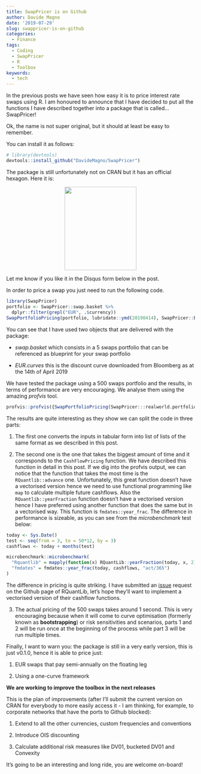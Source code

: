```yaml
---
title: SwapPricer is on Github
author: Davide Magno
date: '2019-07-29'
slug: swappricer-is-on-github
categories:
  - Finance
tags:
  - Coding
  - SwapPricer
  - R
  - Toolbox
keywords:
  - tech
---
```

In the previous posts we have seen how easy it is to price interest rate swaps
using R. I am honoured to announce that I have decided to put all the functions
I have described together into a package that is called...SwapPricer! 

Ok, the name is not super original, but it should at least be easy to remember.

You can install it as follows:

```r
# library(devtools)
devtools::install_github("DavideMagno/SwapPricer")
```

The package is still unfortunately not on CRAN but it has an official hexagon. 
Here it is:

<img src="/post/2019-07-29-swappricer-is-on-github_files/SwapPricerHex.png" 
style = "display: block; margin-left: auto; margin-right: auto" height="223.5" 
width="192.75"/>

Let me know if you like it in the Disqus form below in the post.

In order to price a swap you just need to run the following code.

```r
library(SwapPricer)
portfolio <- SwapPricer::swap.basket %>% 
  dplyr::filter(grepl("EUR", .$currency))
SwapPortfolioPricing(portfolio, lubridate::ymd(20190414), SwapPricer::EUR.curves)
```

You can see that I have used two objects that are delivered with the package:

* *swap.basket* which consists in a 5 swaps portfolio that can be referenced as
blueprint for your swap portfolio

* *EUR.curves* this is the discount curve downloaded from Bloomberg as at the 14th
of April 2019

We have tested the package using a 500 swaps portfolio and the results, in terms
of performance are very encouraging. We analyse them using the amazing *profvis*
tool.

```r
profvis::profvis({SwapPortfolioPricing(SwapPricer:::realworld.portfolio, lubridate::ymd(20190414), SwapPricer::EUR.curves)})
```

The results are quite interesting as they show we can split the code in three parts:

  1) The first one converts the inputs in tabular form into list of lists of the 
same format as we described in this post.

  2) The second one is the one that takes the biggest amount of time and it 
corresponds to the `CashFlowPricing` function. We have described this function 
in detail in this post. If we dig into the profvis output, we can notice that
the function that takes the most time is the `RQuantlib::advance` one. Unfortunately,
this great function doesn't have a vectorised version hence we need to use functional
programming like `map` to calculate multiple future cashflows. Also the `RQuantlib::yearFraction`
function doesn't have a vectorised version hence I have preferred using another
function that does the same but in a vectorised way. This function is `fmdates::year_frac`.
The difference in performance is sizeable, as you can see from the *microbenchmark*
test below:

```r
today <- Sys.Date()
test <- seq(from = 3, to = 50*12, by = 3)
cashflows <- today + months(test)

microbenchmark::microbenchmark(
  "Rquantlib" = mapply(function(x) RQuantLib::yearFraction(today, x, 2), cashflows),
  "fmdates" = fmdates::year_frac(today, cashflows, "act/365")
)
```
  
  The difference in pricing is quite striking. I have submitted an [issue](https://github.com/eddelbuettel/rquantlib/issues/135) request on the Github
page of RQuantLib, let's hope they'll want to implement a vectorised version of their
cashflow functions.


  3) The actual pricing of the 500 swaps takes around 1 second. This is very 
encouraging because when it will come to curve optimisation (formerly known as
**bootstrapping**) or risk sensitivities and scenarios, parts 1 and 2 will be run
once at the beginning of the process while part 3 will be run multiple times.

Finally, I want to warn you: the package is still in a very early version, 
this is just v0.1.0, hence it is able to price just:

1) EUR swaps that pay semi-annually on the floating leg

2) Using a one-curve framework

**We are working to improve the toolbox in the next releases**

This is the plan of improvements (after I'll submit the current version on CRAN
for everybody to more easily access it - I am thinking, for example, 
to corporate networks that have the ports to Github blocked):

1) Extend to all the other currencies, custom frequencies and conventions

2) Introduce OIS discounting

3) Calculate additional risk measures like DV01, bucketed DV01 and Convexity

It's going to be an interesting and long ride, you are welcome on-board! 
